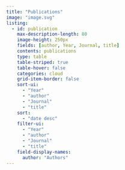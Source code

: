 ```yaml
---
title: "Publications"
image: "image.svg"
listing: 
  - id: publication
    max-description-length: 80
    image-height: 250px
    fields: [author, Year, Journal, title]
    contents: publications
    type: table
    table-striped: true
    table-hover: false
    categories: cloud
    grid-item-border: false
    sort-ui: 
      - "Year"
      - "author"
      - "Journal"
      - "title"
    sort:
      - "date desc"
    filter-ui:
      - "Year"
      - "author"
      - "Journal"
      - "title"
    field-display-names:
      author: "Authors"
---
```



::: {#publication}
:::

